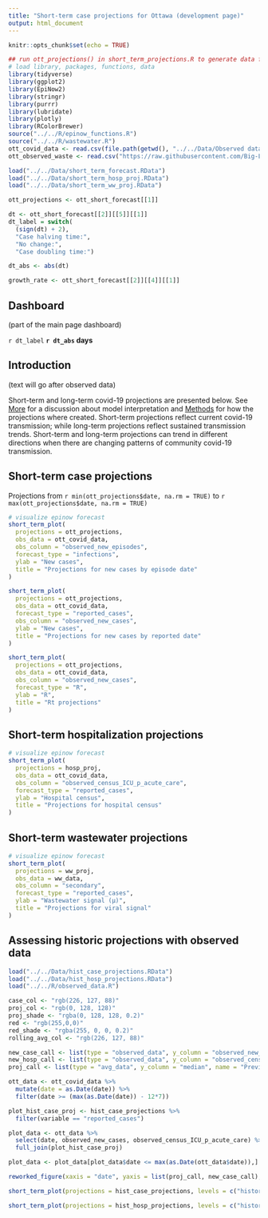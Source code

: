 ```yaml
---
title: "Short-term case projections for Ottawa (development page)"
output: html_document
---
```


```r
knitr::opts_chunk$set(echo = TRUE)
```

```r
## run ott_projections() in short_term_projections.R to generate data for plots
# load library, packages, functions, data
library(tidyverse)
library(ggplot2)
library(EpiNow2)
library(stringr)
library(purrr)
library(lubridate)
library(plotly)
library(RColorBrewer)
source("../../R/epinow_functions.R")
source("../../R/wastewater.R")
ott_covid_data <- read.csv(file.path(getwd(), "../../Data/Observed data/OPH_Observed_COVID_Data.csv"))
ott_observed_waste <- read.csv("https://raw.githubusercontent.com/Big-Life-Lab/covid-19-wastewater/main/data/wastewater_virus.csv")

load("../../Data/short_term_forecast.RData")
load("../../Data/short_term_hosp_proj.RData")
load("../../Data/short_term_ww_proj.RData")

ott_projections <- ott_short_forecast[[1]]

dt <- ott_short_forecast[[2]][[5]][[1]]
dt_label = switch( 
  (sign(dt) + 2),
  "Case halving time:",
  "No change:",
  "Case doubling time:")

dt_abs <- abs(dt)

growth_rate <- ott_short_forecast[[2]][[4]][[1]]
```

## Dashboard 

(part of the main page dashboard)

`r dt_label` **`r dt_abs` days**

## Introduction 

(text will go after observed data)

Short-term and long-term covid-19 projections are presented below. See [More](more) for a discussion about model interpretation and [Methods](methods) for how the projections where created. Short-term projections reflect current covid-19 transmission; while long-term projections reflect sustained transmission trends. Short-term and long-term projections can trend in different directions when there are changing patterns of community covid-19 transmission. 

## Short-term case projections

Projections from `r min(ott_projections$date, na.rm = TRUE)` to `r max(ott_projections$date, na.rm = TRUE)`

```r
# visualize epinow forecast
short_term_plot(
  projections = ott_projections,
  obs_data = ott_covid_data,
  obs_column = "observed_new_episodes",
  forecast_type = "infections",
  ylab = "New cases",
  title = "Projections for new cases by episode date"
)

short_term_plot(
  projections = ott_projections,
  obs_data = ott_covid_data,
  forecast_type = "reported_cases",
  obs_column = "observed_new_cases",
  ylab = "New cases",
  title = "Projections for new cases by reported date"
)

short_term_plot(
  projections = ott_projections,
  obs_data = ott_covid_data,
  obs_column = "observed_new_cases",
  forecast_type = "R",
  ylab = "R",
  title = "Rt projections"
)
```

## Short-term hospitalization projections

```r
# visualize epinow forecast
short_term_plot(
  projections = hosp_proj,
  obs_data = ott_covid_data,
  obs_column = "observed_census_ICU_p_acute_care",
  forecast_type = "reported_cases",
  ylab = "Hospital census",
  title = "Projections for hospital census"
)
```

## Short-term wastewater projections

```r
# visualize epinow forecast
short_term_plot(
  projections = ww_proj,
  obs_data = ww_data,
  obs_column = "secondary",
  forecast_type = "reported_cases",
  ylab = "Wastewater signal (µ)",
  title = "Projections for viral signal"
)
```

## Assessing historic projections with observed data
```r
load("../../Data/hist_case_projections.RData")
load("../../Data/hist_hosp_projections.RData")
load("../../R/observed_data.R")

case_col <- "rgb(226, 127, 88)"
proj_col <- "rgb(0, 128, 128)"
proj_shade <- "rgba(0, 128, 128, 0.2)"
red <- "rgb(255,0,0)"
red_shade <- "rgba(255, 0, 0, 0.2)"
rolling_avg_col <- "rgb(226, 127, 88)"

new_case_call <- list(type = "observed_data", y_column = "observed_new_cases", name = "Observed Historic new cases", short_name = "Daily cases", color = case_col, opacity = 0.5)
new_hosp_call <- list(type = "observed_data", y_column = "observed_census_ICU_p_acute_care", name = "Daily reported new cases", short_name = "Hospital census", color = case_col, opacity = 0.5)
proj_call <- list(type = "avg_data", y_column = "median", name = "Previous projected new cases", short_name = "projections", color = proj_col)

ott_data <- ott_covid_data %>%
  mutate(date = as.Date(date)) %>%
  filter(date >= (max(as.Date(date)) - 12*7))

plot_hist_case_proj <- hist_case_projections %>%
  filter(variable == "reported_cases")

plot_data <- ott_data %>%
  select(date, observed_new_cases, observed_census_ICU_p_acute_care) %>%
  full_join(plot_hist_case_proj)

plot_data <- plot_data[plot_data$date <= max(as.Date(ott_data$date)),]

reworked_figure(xaxis = "date", yaxis = list(proj_call, new_case_call), error_bands = TRUE, error_data = c("upper_90", "lower_90"), error_col = proj_shade, titles = c(y = "New Cases", x = "Date", title = "Examining historic case projections with case data"), data = plot_data, ticks = FALSE)

```

```r
short_term_plot(projections = hist_case_projections, levels = c("historic forecast", "forecast"), obs_data = ott_data, obs_column = "observed_new_cases", forecast_type = "reported_cases", ylab = "New cases", title = "Examining historic case projections with case data")

short_term_plot(projections = hist_hosp_projections, levels = c("historic forecast", "forecast"), obs_data = ott_data, obs_column = "observed_census_ICU_p_acute_care", forecast_type = "reported_cases", ylab = "Hospital census", title = "Examining historic hospitalization projections with hospital census data")
```